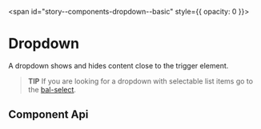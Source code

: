 
<span id="story--components-dropdown--basic" style={{ opacity: 0 }}></span>

# Dropdown

A dropdown shows and hides content close to the trigger element.

> **TIP**
> If you are looking for a dropdown with selectable list items go to the [bal-select](?path=/docs/components-form-select--basic).

<Canvas className="has-visible-overflow">
  <Story id="components-dropdown--basic" />
</Canvas>

## Component Api

<Description markdown={readme} />
<Description markdown={trigger} />
<Description markdown={menu} />

<br />


<Description markdown={testing} />

<bal-doc-github link="/components/bal-dropdown/stories/bal-dropdown.docs.mdx"></bal-doc-github>
